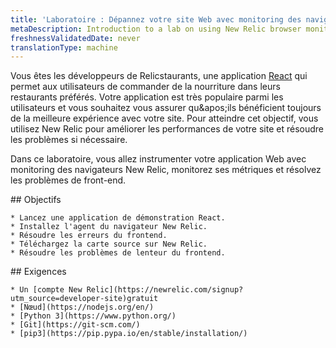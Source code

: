 ```yaml
---
title: 'Laboratoire : Dépannez votre site Web avec monitoring des navigateurs New Relic'
metaDescription: Introduction to a lab on using New Relic browser monitoring to improve your website
freshnessValidatedDate: never
translationType: machine
---
```


Vous êtes les développeurs de Relicstaurants, une application [React](https://reactjs.dev) qui permet aux utilisateurs de commander de la nourriture dans leurs restaurants préférés. Votre application est très populaire parmi les utilisateurs et vous souhaitez vous assurer qu&amp;apos;ils bénéficient toujours de la meilleure expérience avec votre site. Pour atteindre cet objectif, vous utilisez New Relic <InlinePopover type="browser" />pour améliorer les performances de votre site et résoudre les problèmes si nécessaire.

Dans ce laboratoire, vous allez instrumenter votre application Web avec monitoring des navigateurs New Relic, monitorez ses métriques et résolvez les problèmes de front-end.

<SideBySide>
  <Side>
    ## Objectifs

    * Lancez une application de démonstration React.
    * Installez l'agent du navigateur New Relic.
    * Résoudre les erreurs du frontend.
    * Téléchargez la carte source sur New Relic.
    * Résoudre les problèmes de lenteur du frontend.
  </Side>

  <Side>
    ## Exigences

    * Un [compte New Relic](https://newrelic.com/signup?utm_source=developer-site)gratuit
    * [Nœud](https://nodejs.org/en/)
    * [Python 3](https://www.python.org/)
    * [Git](https://git-scm.com/)
    * [pip3](https://pip.pypa.io/en/stable/installation/)
  </Side>
</SideBySide>

<DocTiles numbered>
  <DocTile title="Set up your lab environment" path="/docs/browser/new-relic-browser/lab/set-up-env" />

  <DocTile title="Instrument your application with our browser agent" path="/docs/browser/new-relic-browser/lab/install-browser-agent" />
</DocTiles>

<DocTiles>
  <DocTile title="Debug errors in your application" number="3" path="/docs/browser/new-relic-browser/lab/debug-errors" />

  <DocTile title="Debug frontend slowness in your application" number="4" path="/docs/browser/new-relic-browser/lab/debug-slowness" />
</DocTiles>